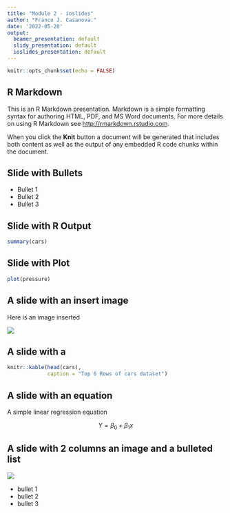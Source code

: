 ```yaml
---
title: "Module 2 - ioslides"
author: "Franco J. Casanova."
date: '2022-05-20'
output:
  beamer_presentation: default
  slidy_presentation: default
  ioslides_presentation: default
---
```


```r
knitr::opts_chunk$set(echo = FALSE)
```

## R Markdown

This is an R Markdown presentation. Markdown is a simple formatting syntax for authoring HTML, PDF, and MS Word documents. For more details on using R Markdown see <http://rmarkdown.rstudio.com>.

When you click the **Knit** button a document will be generated that includes both content as well as the output of any embedded R code chunks within the document.

## Slide with Bullets

- Bullet 1
- Bullet 2
- Bullet 3

## Slide with R Output

```r
summary(cars)
```

## Slide with Plot

```r
plot(pressure)
```


## A slide with an insert image

Here is an image inserted

![](sunstar.png)


## A slide with a 

```r
knitr::kable(head(cars),
             caption = "Top 6 Rows of cars dataset")

```

## A slide with an equation

A simple linear regression equation

$$ Y = \beta_0 + \beta_1x $$

## A slide with 2 columns an image and a bulleted list { .columns-2}

![](sunstar.png)

- bullet 1
- bullet 2
- bullet 3
